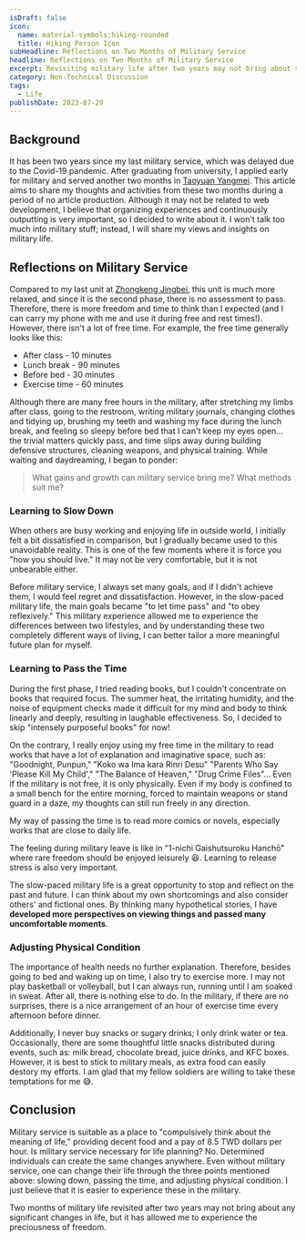 ```yaml
---
isDraft: false
icon:
  name: material-symbols:hiking-rounded
  title: Hiking Person Icon
subHeadline: Reflections on Two Months of Military Service
headline: Reflections on Two Months of Military Service
excerpt: Revisiting military life after two years may not bring about significant changes in life, it has allowed me to appreciate the value of freedom.
category: Non-Technical Discussion
tags:
  - Life
publishDate: 2023-07-29
---
```


## Background

It has been two years since my last military service, which was delayed due to the Covid-19 pandemic. After graduating from university, I applied early for military and served another two months in <span style="text-decoration: underline;">Taoyuan Yangmei</span>. This article aims to share my thoughts and activities from these two months during a period of no article production. Although it may not be related to web development, I believe that organizing experiences and continuously outputting is very important, so I decided to write about it. I won't talk too much into military stuff; instead, I will share my views and insights on military life.

## Reflections on Military Service

Compared to my last unit at <span style="text-decoration: underline;">Zhongkeng Jingbei</span>, this unit is much more relaxed, and since it is the second phase, there is no assessment to pass. Therefore, there is more freedom and time to think than I expected (and I can carry my phone with me and use it during free and rest times!). However, there isn't a lot of free time. For example, the free time generally looks like this:

- After class - 10 minutes
- Lunch break - 90 minutes
- Before bed - 30 minutes
- Exercise time - 60 minutes

Although there are many free hours in the military, after stretching my limbs after class, going to the restroom, writing military journals, changing clothes and tidying up, brushing my teeth and washing my face during the lunch break, and feeling so sleepy before bed that I can't keep my eyes open... the trivial matters quickly pass, and time slips away during building defensive structures, cleaning weapons, and physical training. While waiting and daydreaming, I began to ponder:

> What gains and growth can military service bring me? What methods suit me?

### Learning to Slow Down

When others are busy working and enjoying life in outside world, I initially felt a bit dissatisfied in comparison, but I gradually became used to this unavoidable reality. This is one of the few moments where it is force you "how you should live." It may not be very comfortable, but it is not unbearable either.

Before military service, I always set many goals, and if I didn't achieve them, I would feel regret and dissatisfaction. However, in the slow-paced military life, the main goals became "to let time pass" and "to obey reflexively." This military experience allowed me to experience the differences between two lifestyles, and by understanding these two completely different ways of living, I can better tailor a more meaningful future plan for myself.

### Learning to Pass the Time

During the first phase, I tried reading books, but I couldn't concentrate on books that required focus. The summer heat, the irritating humidity, and the noise of equipment checks made it difficult for my mind and body to think linearly and deeply, resulting in laughable effectiveness. So, I decided to skip "intensely purposeful books" for now!

On the contrary, I really enjoy using my free time in the military to read works that have a lot of explanation and imaginative space, such as: "Goodnight, Punpun," "Koko wa Ima kara Rinri Desu" "Parents Who Say 'Please Kill My Child'," "The Balance of Heaven," "Drug Crime Files"... Even if the military is not free, it is only physically. Even if my body is confined to a small bench for the entire morning, forced to maintain weapons or stand guard in a daze, my thoughts can still run freely in any direction.

My way of passing the time is to read more comics or novels, especially works that are close to daily life.

<Info type="info">
  The feeling during military leave is like in "1-nichi Gaishutsuroku Hanchō" where rare freedom should be enjoyed
  leisurely 😆. Learning to release stress is also very important.
</Info>

The slow-paced military life is a great opportunity to stop and reflect on the past and future. I can think about my own shortcomings and also consider others' and fictional ones. By thinking many hypothetical stories, I have **developed more perspectives on viewing things and passed many uncomfortable moments**.

### Adjusting Physical Condition

The importance of health needs no further explanation. Therefore, besides going to bed and waking up on time, I also try to exercise more. I may not play basketball or volleyball, but I can always run, running until I am soaked in sweat. After all, there is nothing else to do. In the military, if there are no surprises, there is a nice arrangement of an hour of exercise time every afternoon before dinner.

Additionally, I never buy snacks or sugary drinks; I only drink water or tea. Occasionally, there are some thoughtful little snacks distributed during events, such as: milk bread, chocolate bread, juice drinks, and KFC boxes. However, it is best to stick to military meals, as extra food can easily destory my efforts. I am glad that my fellow soldiers are willing to take these temptations for me 😅.

## Conclusion

Military service is suitable as a place to "compulsively think about the meaning of life," providing decent food and a pay of 8.5 TWD dollars per hour. Is military service necessary for life planning? No. Determined individuals can create the same changes anywhere. Even without military service, one can change their life through the three points mentioned above: slowing down, passing the time, and adjusting physical condition. I just believe that it is easier to experience these in the military.

Two months of military life revisited after two years may not bring about any significant changes in life, but it has allowed me to experience the preciousness of freedom.
